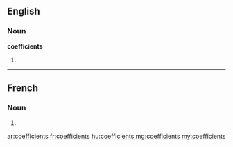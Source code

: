==English==

===Noun===
'''coefficients'''

# {{plural of|coefficient}}

----

==French==

===Noun===
{{head|fr|plural}} {{m|p}}

# {{plural of|coefficient|lang=fr}}

[[ar:coefficients]]
[[fr:coefficients]]
[[hu:coefficients]]
[[mg:coefficients]]
[[my:coefficients]]